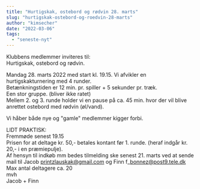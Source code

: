```yaml
---
title: "Hurtigskak, ostebord og rødvin 28. marts"
slug: "hurtigskak-ostebord-og-roedvin-28-marts"
author: "kimsecher"
date: "2022-03-06"
tags: 
  - "seneste-nyt"
---
```


Klubbens medlemmer inviteres til:  
Hurtigskak, ostebord og rødvin.

Mandag 28. marts 2022 med start kl. 19.15. 
Vi afvikler en hurtigskakturnering med 4 runder.  
Betænkningstiden er 12 min. pr. spiller + 5 sekunder pr. træk.  
Een stor gruppe. (bliver ikke ratet)  
Mellem 2. og 3. runde holder vi en pause på ca. 45 min. hvor der vil blive anrettet ostebord med rødvin (øl/vand).

Vi håber både nye og "gamle" medlemmer kigger forbi.

LIDT PRAKTISK:  
Fremmøde senest 19.15  
Prisen for at deltage kr. 50,- betales kontant før 1. runde. (heraf indgår kr. 20,- i en præmiepulje).  
Af hensyn til indkøb mm bedes tilmelding ske senest 21. marts ved at sende mail til Jacob printzlauskak@gmail.com og Finn f\_bonnez@post9.tele.dk  
Max antal deltagere ca. 20  
mvh  
Jacob + Finn
